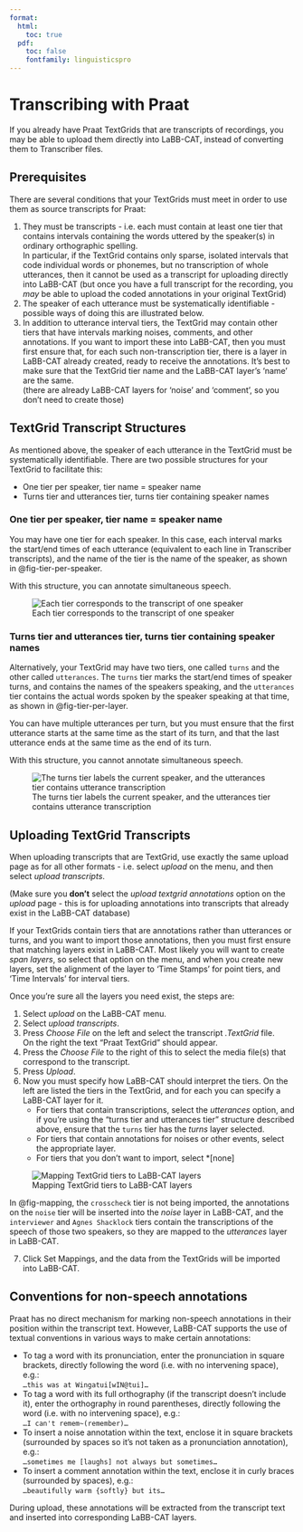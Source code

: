 ```yaml
---
format:
  html:
    toc: true
  pdf: 
    toc: false
    fontfamily: linguisticspro
---
```

# Transcribing with Praat

If you already have Praat TextGrids that are transcripts of recordings, you may be able to upload them directly into LaBB-CAT, instead of converting them to Transcriber files.

## Prerequisites

There are several conditions that your TextGrids must meet in order to use them as source transcripts for Praat:

1. They must be transcripts - i.e. each must contain at least one tier that contains intervals containing the words uttered by the speaker(s) in ordinary orthographic spelling.\
    In particular, if the TextGrid contains only sparse, isolated intervals that code individual words or phonemes, but no transcription of whole utterances, then it cannot be used as a transcript for uploading directly into LaBB-CAT (but once you have a full transcript for the recording, you *may* be able to upload the coded annotations in your original TextGrid)
1. The speaker of each utterance must be systematically identifiable - possible ways of doing this are illustrated below.
1.  In addition to utterance interval tiers, the TextGrid may contain other tiers that have intervals marking noises, comments, and other annotations.  If you want to import these into LaBB-CAT, then you must first ensure that, for each such non-transcription tier, there is a layer in LaBB-CAT already created, ready to receive the annotations.  It's best to make sure that the TextGrid tier name and the LaBB-CAT layer's 'name' are the same.\
    (there are already LaBB-CAT layers for 'noise' and 'comment', so you don't need to create those)

## TextGrid Transcript Structures

As mentioned above, the speaker of each utterance in the TextGrid must be systematically identifiable.  There are two possible structures for your TextGrid to facilitate this:

- One tier per speaker, tier name = speaker name
- Turns tier and utterances tier, turns tier containing speaker names 

###  One tier per speaker, tier name = speaker name

You may have one tier for each speaker. In this case, each interval marks the start/end times of each utterance (equivalent to each line in Transcriber transcripts), and the name of the tier is the name of the speaker, as shown in @fig-tier-per-speaker.

With this structure, you can annotate simultaneous speech.

![Each tier corresponds to the transcript of one speaker](PraatTierPerSpeaker.png){#fig-tier-per-speaker fig-alt="A Praat TextGrid with two tiers, one called 'interviewer' and the other called 'Agnes Shacklock'. Non-empty intervals in each tier contain transcript text, and two non-empty intervals are simultaneous, one in each tier."}

### Turns tier and utterances tier, turns tier containing speaker names 

Alternatively, your TextGrid may have two tiers, one called `turns` and the other called `utterances`. The `turns` tier marks the start/end times of speaker turns, and contains the names of the speakers speaking, and the `utterances` tier contains the actual words spoken by the speaker speaking at that time, as shown in @fig-tier-per-layer.

You can have multiple utterances per turn, but you must ensure that the first utterance starts at the same time as the start of its turn, and that the last utterance ends at the same time as the end of its turn.

With this structure, you cannot annotate simultaneous speech.

![The turns tier labels the current speaker, and the utterances tier contains utterance transcription](PraatTierPerLayer.png){#fig-tier-per-layer fig-alt="A Praat TextGrid with two tiers, one called 'turns' that contains intervals labelled with speaker names, and the other called 'utterances' that contains intervals with transcript text."}

## Uploading TextGrid Transcripts

When uploading transcripts that are TextGrid, use exactly the same upload page as for all other formats - i.e. select *upload* on the menu, and then select *upload transcripts*.  

(Make sure you **don't** select the *upload textgrid annotations* option on the *upload* page - this is for uploading annotations into transcripts that already exist in the LaBB-CAT database)

If your TextGrids contain tiers that are annotations rather than utterances or turns, and you want to import those annotations, then you must first ensure that matching layers exist in LaBB-CAT.  Most likely you will want to create *span layers*, so select that option on the menu, and when you create new layers, set the alignment of the layer to 'Time Stamps' for point tiers, and 'Time Intervals' for interval tiers.

Once you're sure all the layers you need exist, the steps are:


(@) Select *upload* on the LaBB-CAT menu.
(@) Select *upload transcripts*.
(@) Press *Choose File* on the left and select the transcript *.TextGrid* file.\
    On the right the text "Praat TextGrid" should appear. 
(@) Press the *Choose File* to the right of this to select the media file(s) that correspond to the transcript. 
(@) Press *Upload*.
(@) Now you must specify how LaBB-CAT should interpret the tiers. On the left are listed the tiers in the TextGrid, and for each you can specify a LaBB-CAT layer for it.
    - For tiers that contain transcriptions, select the *utterances* option, and if you're using the "turns tier and utterances tier" structure described above, ensure that the `turns` tier has the *turns* layer selected.
    - For tiers that contain annotations for noises or other events, select the appropriate layer.
    - For tiers that you don't want to import, select *[none]

![Mapping TextGrid tiers to LaBB-CAT layers](PraatTierLayerMappings.png){#fig-mapping fig-alt="A list of Praat TextGrid tiers, each with a dropdown box with LaBB-CAT layer names. Mappings set are: 'crosscheck' tier → '[none], 'noise' tier →  'noise' layer, 'interviewer' tier → 'utterances' layer, and 'Agnes Shacklock' tier → 'utterances' layer."}

In @fig-mapping, the `crosscheck` tier is not being imported, the annotations on the `noise` tier will be inserted into the *noise* layer in LaBB-CAT, and the `interviewer` and `Agnes Shacklock` tiers contain the transcriptions of the speech of those two speakers, so they are mapped to the *utterances* layer in LaBB-CAT.

(@) Click Set Mappings, and the data from the TextGrids will be imported into LaBB-CAT.

## Conventions for non-speech annotations

Praat has no direct mechanism for marking non-speech annotations in their position within the transcript text.  However, LaBB-CAT supports the use of textual conventions in various ways to make certain annotations:

- To tag a word with its pronunciation, enter the pronunciation in square brackets, directly following the word (i.e. with no intervening space), e.g.:\
    `…this was at Wingatui[wIN@tui]…`
- To tag a word with its full orthography (if the transcript doesn't include it), enter the orthography in round parentheses, directly following the word (i.e. with no intervening space), e.g.:\
    `…I can't remem~(remember)…`
- To insert a noise annotation within the text, enclose it in square brackets (surrounded by spaces so it's not taken as a pronunciation annotation), e.g.:\
    `…sometimes me [laughs] not always but sometimes…`
- To insert a comment annotation within the text, enclose it in curly braces (surrounded by spaces), e.g.:\
    `…beautifully warm {softly} but its…`

During upload, these annotations will be extracted from the transcript text and inserted into corresponding LaBB-CAT layers.